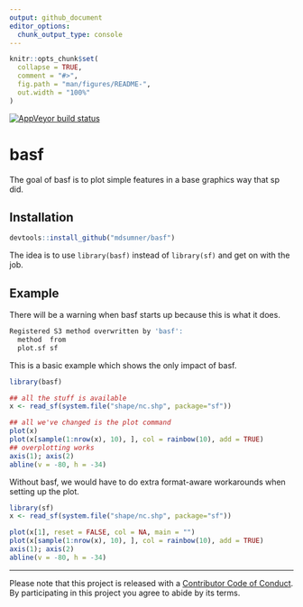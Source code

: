 ```yaml
---
output: github_document
editor_options: 
  chunk_output_type: console
---
```


<!-- README.md is generated from README.Rmd. Please edit that file -->

```r
knitr::opts_chunk$set(
  collapse = TRUE,
  comment = "#>",
  fig.path = "man/figures/README-",
  out.width = "100%"
)
```

[![AppVeyor build status](https://ci.appveyor.com/api/projects/status/github/mdsumner/basf?branch=master&svg=true)](https://ci.appveyor.com/project/mdsumner/basf)
  
# basf

The goal of basf is to plot simple features in a base graphics way that sp did. 

## Installation

```r
devtools::install_github("mdsumner/basf")
```

The idea is to use `library(basf)` instead of `library(sf)` and get on with the job. 


## Example

There will be a warning when basf starts up because this is what it does. 

```R
Registered S3 method overwritten by 'basf':
  method  from
  plot.sf sf  
```

This is a basic example which shows the only impact of basf.

```r
library(basf)

## all the stuff is available
x <- read_sf(system.file("shape/nc.shp", package="sf"))

## all we've changed is the plot command
plot(x)
plot(x[sample(1:nrow(x), 10), ], col = rainbow(10), add = TRUE)
## overplotting works
axis(1); axis(2)
abline(v = -80, h = -34)
```

Without basf, we would have to do extra format-aware workarounds when setting
up the plot. 

```R
library(sf)
x <- read_sf(system.file("shape/nc.shp", package="sf"))

plot(x[1], reset = FALSE, col = NA, main = "")
plot(x[sample(1:nrow(x), 10), ], col = rainbow(10), add = TRUE)
axis(1); axis(2)
abline(v = -80, h = -34)
```

---

Please note that this project is released with a [Contributor Code of Conduct](https://github.com/mdsumner/basf/blob/master/CODE_OF_CONDUCT.md).
  By participating in this project you agree to abide by its terms.


